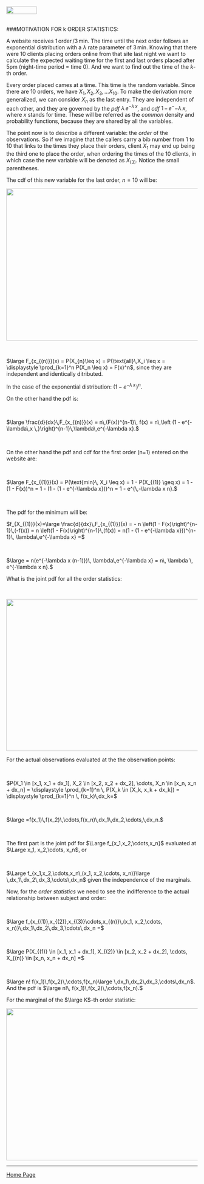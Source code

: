 <br>
<a href="http://rinterested.github.io/statistics/index.html">
<img HEIGHT="20" WIDTH="80" src="https://cloud.githubusercontent.com/assets/9312897/10556783/a27a26fa-745c-11e5-9b1a-2d5bd737387a.PNG"></a>
<br><br>

###MOTIVATION FOR k ORDER STATISTICS:
<br>

A website receives $1\, \text{order}\,/3 \, \text{min}$. The time until the next order follows an exponential distribution with a $\lambda$ rate parameter of $3 \, \text{min}$. Knowing that there were $10$ clients placing orders online from that site last night we want to calculate the expected waiting time for the first and last orders placed after 5pm (night-time period = time $0$). And we want to find out the time of the $k$-th order.

Every order placed cames at a time. This time is the random variable. Since there are 10 orders, we have $X_1, X_2, X_3,...X_{10}$. To make the derivation more generalized, we can consider $X_n$ as the last entry. They are independent of each other, and they are governed by the *pdf* $\lambda\,e^{-\lambda\,x}$, and *cdf* $1 \,-\, e^-{-\lambda\,x}$, where $x$ stands for time. These will be referred as the *common* density and probability functions, because they are shared by all the variables.

The point now is to describe a different variable: the *order* of the observations. So if we imagine that the callers carry a bib number from $1$ to $10$ that links to the times they place their orders, client $X_1$ may end up being the third one to place the order, when ordering the times of the $10$ clients, in which case the new variable will be denoted as $X_{(3)}$. Notice the small parentheses.

The cdf of this new variable for the last order, $n=10$ will be:



 <img src="https://cloud.githubusercontent.com/assets/9312897/12458023/944d0412-bf75-11e5-9194-076558945160.png" width="600" height="400">

<br>

$\large F_{x_{(n)}}(x) = P(X_{n}\leq x) = P(\text{all}\,X_i \leq x = \displaystyle \prod_{k=1}^n P(X_n \leq x) = F(x)^n$, since they are independent and identically ditributed.

In the case of the exponential distribution: $\left (1 - e^{-\lambda\,x \,}\right)^n.$

On the other hand the pdf is:

<br>

$\large \frac{d}{dx}\,F_{x_{(n)}}(x) = n\,(F(x))^{n-1}\, f(x) = n\,\left (1 - e^{-\lambda\,x \,}\right)^{n-1}\,\lambda\,e^{-\lambda x}.$

<br>

On the other hand the pdf and cdf for the first order (n=1) entered on the website are:

<br>

$\large F_{x_{(1)}}(x) = P(\text{min}\, X_i \leq x) = 1 - P(X_{(1)} \geq x) =  1 - (1 - F(x))^n = 1 - (1 - (1 - e^{-\lambda x}))^n = 1 - e^{\,-\lambda x n}.$

<br>

The pdf for the minimum will be:

$f_{X_{(1)}}(x)=\large \frac{d}{dx}\,F_{x_{(1)}}(x) = - n \left(1 - F(x)\right)^{n-1}\,(-f(x)) = n \left(1 - F(x)\right)^{n-1}\,(f(x)) = n(1 - (1 - e^{-\lambda x}))^{n-1}\, \lambda\,e^{-\lambda x} =$

<br>

$\large = n(e^{-\lambda x (n-1)})\, \lambda\,e^{-\lambda x} = n\, \lambda \, e^{-\lambda x n}.$

What is the joint pdf for all the order statistics:

<br>

 <img src="https://cloud.githubusercontent.com/assets/9312897/12458034/a8ec747a-bf75-11e5-9eb6-32f255c57e18.png" width="600" height="400">



For the actual observations evaluated at the the observation points:

<br>

$P(X_1 \in  [x_1, x_1 + dx_1], X_2 \in [x_2, x_2 + dx_2], \cdots, X_n \in [x_n, x_n + dx_n] = \displaystyle \prod_{k=1}^n \, P(X_k \in [X_k, x_k + dx_k]) = \displaystyle \prod_{k=1}^n \, f(x_k)\,dx_k=$

<br>

$\large =f(x_1)\,f(x_2)\,\cdots,f(x_n)\,dx_1\,dx_2,\cdots,\,dx_n.$

<br>

The first part is the joint pdf for $\Large f_{x_1,x_2,\cdots,x_n}$ evaluated at $\Large x_1, x_2,\cdots, x_n$, or 

<br>

$\Large f_{x_1,x_2,\cdots,x_n\,(x_1, x_2,\cdots, x_n)}\large \,dx_1\,dx_2\,dx_3,\cdots\,dx_n$ given the independence of the marginals.


Now, for the *order statistics* we need to see the indifference to the actual relationship between subject and order:

<br>

$\large f_{x_{(1)},x_{(2)},x_{(3)}\cdots,x_{(n)}\,(x_1, x_2,\cdots, x_n)}\,dx_1\,dx_2\,dx_3,\cdots\,dx_n =$ 

<br>

$\large P(X_{(1)} \in  [x_1, x_1 + dx_1], X_{(2)} \in [x_2, x_2 + dx_2], \cdots, X_{(n)} \in [x_n, x_n + dx_n] =$

<br>

$\large n! f(x_1)\,f(x_2)\,\cdots,f(x_n)\large \,dx_1\,dx_2\,dx_3,\cdots\,dx_n$. And the pdf is $\large n!\, f(x_1)\,f(x_2)\,\cdots,f(x_n).$

For the marginal of the $\large K$-th order statistic:



 <img src="https://cloud.githubusercontent.com/assets/9312897/12461052/e8f53ade-bf84-11e5-95f7-bbe831379888.png" width="800" height="400">

---

<a href="http://rinterested.github.io/statistics/index.html">Home Page</a>
